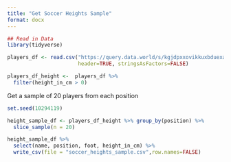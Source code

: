 ```yaml
---
title: "Get Soccer Heights Sample"
format: docx
---
```


```r
## Read in Data
library(tidyverse)

players_df <- read.csv("https://query.data.world/s/kgjdpxxovikkuxbduexafg6fbrbjav?dws=00000",
                       header=TRUE, stringsAsFactors=FALSE)

players_df_height <-  players_df %>% 
  filter(height_in_cm > 0)

```


Get a sample of 20 players from each position


```r

set.seed(10294119)

height_sample_df <- players_df_height %>% group_by(position) %>%
  slice_sample(n = 20)

height_sample_df %>%
  select(name, position, foot, height_in_cm) %>%
  write_csv(file = "soccer_heights_sample.csv",row.names=FALSE)

```

